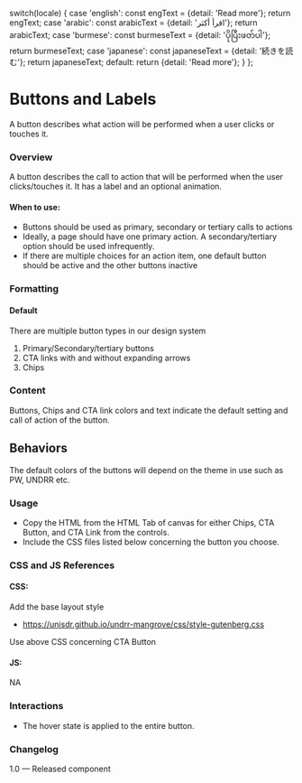 
  switch(locale) {
    case 'english': const engText = {detail: 'Read more'}; return engText;
    case 'arabic': const arabicText = {detail: 'اقرأ أكثر'}; return arabicText;
    case 'burmese': const burmeseText = {detail: 'ပိုပြီးဖတ်ပါ'}; return burmeseText;
    case 'japanese': const japaneseText = {detail: '続きを読む'}; return japaneseText;
    default:
      return {detail: 'Read more'};
  }
};

<Meta of={CtaButtonStories} />

# Buttons and Labels

A button describes what action will be performed when a user clicks or touches it.

### Overview

A button describes the call to action that will be performed when the user clicks/touches it. It has a label and an optional animation.

#### When to use:

* Buttons should be used as primary, secondary or tertiary calls to actions
* Ideally, a page should have one primary action. A secondary/tertiary option should be used infrequently.
* If there are multiple choices for an action item, one default button should be active and the other buttons inactive

### Formatting

#### Default

There are multiple button types in our design system

1. Primary/Secondary/tertiary buttons
2. CTA links with and without expanding arrows
3. Chips

### Content

Buttons, Chips and CTA link colors and text indicate the default setting and call of action of the button.

## Behaviors

The default colors of the buttons will depend on the theme in use such as PW, UNDRR etc.

<Canvas>
  <Story of={CtaButtonStories.DefaultButtons} />
</Canvas>

### Usage

* Copy the HTML from the HTML Tab of canvas for either Chips, CTA Button, and CTA Link from the controls.
* Include the CSS files listed below concerning the button you choose.

### CSS and JS References

#### CSS:

Add the base layout style

* https://unisdr.github.io/undrr-mangrove/css/style-gutenberg.css

Use above CSS concerning CTA Button

#### JS:

NA

### Interactions

* The hover state is applied to the entire button.

### Changelog

1.0 — Released component
